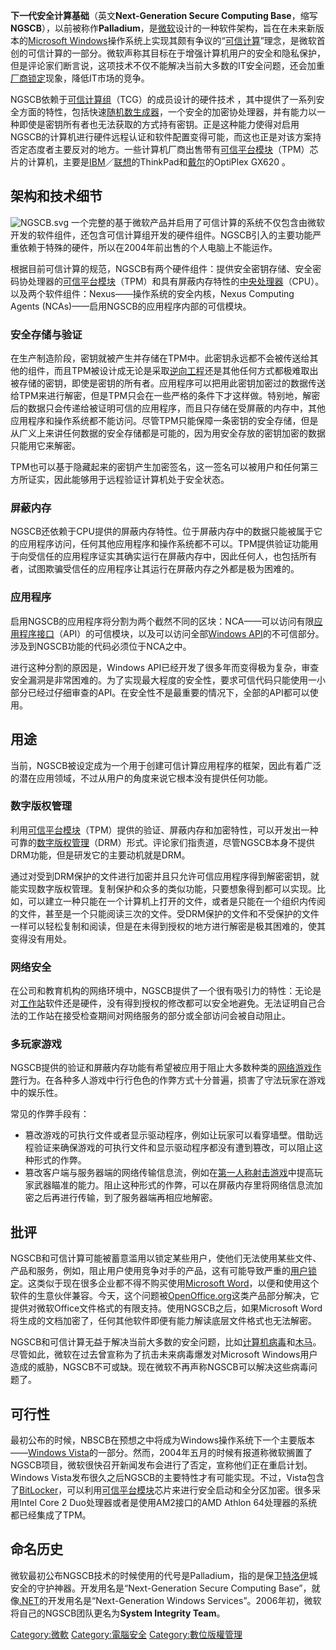{{NoteTA|G1=IT|G2=Windows}}

'''下一代安全计算基础'''（英文'''Next-Generation Secure Computing Base'''，缩写'''NGSCB'''），以前被称作'''Palladium'''，是[[微软|微软]]设计的一种软件架构，旨在在未来新版本的[[Microsoft_Windows|Microsoft Windows]]操作系统上实现其颇有争议的“[[可信计算|可信计算]]”理念，是微软首创的可信计算的一部分。微软声称其目标在于增强计算机用户的安全和隐私保护，但是评论家们断言说，这项技术不仅不能解决当前大多数的IT安全问题，还会加重[[厂商锁定|厂商锁定]]现象，降低IT市场的竞争。 

NGSCB依赖于[[可信计算组|可信计算组]]（TCG）的成员设计的硬件技术 ，其中提供了一系列安全方面的特性，包括快速[[随机数生成器|随机数生成器]]，一个安全的加密协处理器，并有能力以一种即使是密钥所有者也无法获取的方式持有密钥。正是这种能力使得对启用NGSCB的计算机进行硬件远程认证和软件配置变得可能，而这也正是对该方案持否定态度者主要反对的地方。一些计算机厂商出售带有[[可信平台模块|可信平台模块]]（TPM）芯片的计算机，主要是[[IBM|IBM]]／[[联想|联想]]的ThinkPad和[[戴尔|戴尔]]的OptiPlex GX620 。

== 架构和技术细节 ==
[[File:NGSCB.svg|thumb]] 
一个完整的基于微软产品并启用了可信计算的系统不仅包含由微软开发的软件组件，还包含可信计算组开发的硬件组件。NGSCB引入的主要功能严重依赖于特殊的硬件，所以在2004年前出售的个人电脑上不能运作。

根据目前可信计算的规范，NGSCB有两个硬件组件：提供安全密钥存储、安全密码协处理器的[[可信平台模块|可信平台模块]]（TPM）和具有屏蔽内存特性的[[中央处理器|中央处理器]]（CPU）。以及两个软件组件：Nexus——操作系统的安全内核，Nexus Computing Agents (NCAs)——启用NGSCB的应用程序内部的可信模块。
=== 安全存储与验证 ===
在生产制造阶段，密钥就被产生并存储在TPM中。此密钥永远都不会被传送给其他的组件，而且TPM被设计成无论是采取[[逆向工程|逆向工程]]还是其他任何方式都极难取出被存储的密钥，即使是密钥的所有者。应用程序可以把用此密钥加密过的数据传送给TPM来进行解密，但是TPM只会在一些严格的条件下才这样做。特别地，解密后的数据只会传递给被证明可信的应用程序，而且只存储在受屏蔽的内存中，其他应用程序和操作系统都不能访问。尽管TPM只能保障一条密钥的安全存储，但是从广义上来讲任何数据的安全存储都是可能的，因为用安全存放的密钥加密的数据只能用它来解密。

TPM也可以基于隐藏起来的密钥产生加密签名，这一签名可以被用户和任何第三方所证实，因此能够用于远程验证计算机处于安全状态。

=== 屏蔽内存 ===
NGSCB还依赖于CPU提供的屏蔽内存特性。位于屏蔽内存中的数据只能被属于它的应用程序访问，任何其他应用程序和操作系统都不可以。TPM提供验证功能用于向受信任的应用程序证实其确实运行在屏蔽内存中，因此任何人，也包括所有者，试图欺骗受信任的应用程序让其运行在屏蔽内存之外都是极为困难的。

=== 应用程序 ===
启用NGSCB的应用程序将分割为两个截然不同的区块：NCA——可以访问有限[[应用程序接口|应用程序接口]]（API）的可信模块，以及可以访问全部[[Windows_API|Windows API]]的不可信部分。涉及到NGSCB功能的代码必须位于NCA之中。

进行这种分割的原因是，Windows API已经开发了很多年而变得极为复杂，审查安全漏洞是非常困难的。为了实现最大程度的安全性，要求可信代码只能使用一小部分已经过仔细审查的API。在安全性不是最重要的情况下，全部的API都可以使用。

== 用途 ==
当前，NGSCB被设定成为一个用于创建可信计算应用程序的框架，因此有着广泛的潜在应用领域，不过从用户的角度来说它根本没有提供任何功能。
=== 数字版权管理 ===
利用[[可信平台模块|可信平台模块]]（TPM）提供的验证、屏蔽内存和加密特性，可以开发出一种可靠的[[数字版权管理|数字版权管理]]（DRM）形式。评论家们指责道，尽管NGSCB本身不提供DRM功能，但是研发它的主要动机就是DRM。

通过对受到DRM保护的文件进行加密并且只允许可信应用程序得到解密密钥，就能实现数字版权管理。复制保护和众多的类似功能，只要想象得到都可以实现。比如，可以建立一种只能在一个计算机上打开的文件，或者是只能在一个组织内传阅的文件，甚至是一个只能阅读三次的文件。受DRM保护的文件和不受保护的文件一样可以轻松复制和阅读，但是在未得到授权的地方进行解密是极其困难的，使其变得没有用处。

=== 网络安全 ===
在公司和教育机构的网络环境中，NGSCB提供了一个很有吸引力的特性：无论是对[[工作站|工作站]]软件还是硬件，没有得到授权的修改都可以安全地避免。无法证明自己合法的工作站在接受检查期间对网络服务的部分或全部访问会被自动阻止。

=== 多玩家游戏 ===
NGSCB提供的验证和屏蔽内存功能有希望被应用于阻止大多数种类的[[网络游戏作弊|网络游戏作弊]]行为。在各种多人游戏中行行色色的作弊方式十分普遍，损害了守法玩家在游戏中的娱乐性。

常见的作弊手段有：

*篡改游戏的可执行文件或者显示驱动程序，例如让玩家可以看穿墙壁。借助远程验证来确保游戏的可执行文件和显示驱动程序都没有遭到篡改，可以阻止这种形式的作弊。
*篡改客户端与服务器端的网络传输信息流，例如在[[第一人称射击游戏|第一人称射击游戏]]中提高玩家武器瞄准的能力。阻止这种形式的作弊，可以在屏蔽内存里将网络信息流加密之后再进行传输，到了服务器端再相应地解密。

== 批评 ==

NGSCB和可信计算可能被蓄意滥用以锁定某些用户，使他们无法使用某些文件、产品和服务，例如，阻止用户使用竞争对手的产品，这有可能导致严重的[[用户锁定|用户锁定]]。这类似于现在很多企业都不得不购买使用[[Microsoft_Word|Microsoft Word]]，以便和使用这个软件的生意伙伴兼容。今天，这个问题被[[OpenOffice.org|OpenOffice.org]]这类产品部分解决，它提供对微软Office文件格式的有限支持。使用NGSCB之后，如果Microsoft Word将生成的文档加密了，任何其他软件即便有能力解读底层文件格式也无法解密。

NGSCB和可信计算无益于解决当前大多数的安全问题，比如[[计算机病毒|计算机病毒]]和[[木马|木马]]。尽管如此，微软在过去曾宣称为了抗击未来病毒爆发对Microsoft Windows用户造成的威胁，NGSCB不可或缺。现在微软不再声称NGSCB可以解决这些病毒问题了。

== 可行性 ==

最初公布的时候，NBSCB在预想之中将成为Windows操作系统下一个主要版本——[[Windows_Vista|Windows Vista]]的一部分。然而，2004年五月的时候有报道称微软搁置了NGSCB项目，微软很快召开新闻发布会进行了否定，宣称他们正在重启计划。Windows Vista发布很久之后NGSCB的主要特性才有可能实现。不过，Vista包含了[[BitLocker|BitLocker]]，可以利用[[可信平台模块|可信平台模块]]芯片来进行安全启动和全分区加密。很多采用Intel Core 2 Duo处理器或者是使用AM2接口的AMD Athlon 64处理器的系统都已经集成了TPM。

== 命名历史 ==

微软最初公布NGSCB技术的时候使用的代号是Palladium，指的是保卫[[特洛伊|特洛伊]]城安全的守护神器。开发用名是“Next-Generation Secure Computing Base”，就像[[.NET|.NET]]的开发用名是“Next-Generation Windows Services”。2006年初，微软将自己的NGSCB团队更名为'''System Integrity Team'''。

{{Microsoft Windows components}}

[[Category:微軟|Category:微軟]]
[[Category:電腦安全|Category:電腦安全]]
[[Category:數位版權管理|Category:數位版權管理]]